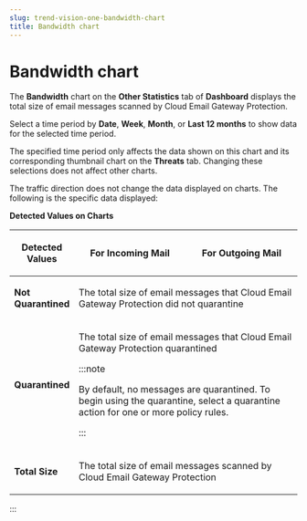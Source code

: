 ```yaml
---
slug: trend-vision-one-bandwidth-chart
title: Bandwidth chart
---
```

# Bandwidth chart

The **Bandwidth** chart on the **Other Statistics** tab of **Dashboard** displays the total size of email messages scanned by Cloud Email Gateway Protection.

Select a time period by **Date**, **Week**, **Month**, or **Last 12 months** to show data for the selected time period.

The specified time period only affects the data shown on this chart and its corresponding thumbnail chart on the **Threats** tab. Changing these selections does not affect other charts.

The traffic direction does not change the data displayed on charts. The following is the specific data displayed:

**Detected Values on Charts**

<table>
<colgroup>
<col style="width: 20%" />
<col style="width: 40%" />
<col style="width: 40%" />
</colgroup>
<thead>
<tr>
<th><p>Detected Values</p></th>
<th><p>For Incoming Mail</p></th>
<th><p>For Outgoing Mail</p></th>
</tr>
</thead>
<tbody>
<tr>
<td><p><strong>Not Quarantined</strong></p></td>
<td colspan="2"><p>The total size of email messages that Cloud Email Gateway Protection did not quarantine</p></td>
</tr>
<tr>
<td><p><strong>Quarantined</strong></p></td>
<td colspan="2"><p>The total size of email messages that Cloud Email Gateway Protection quarantined</p>


:::note

<p>By default, no messages are quarantined. To begin using the quarantine, select a quarantine action for one or more policy rules.</p>


:::

</td>
</tr>
<tr>
<td><p><strong>Total Size</strong></p></td>
<td colspan="2"><p>The total size of email messages scanned by Cloud Email Gateway Protection</p></td>
</tr>
</tbody>
</table>
:::

